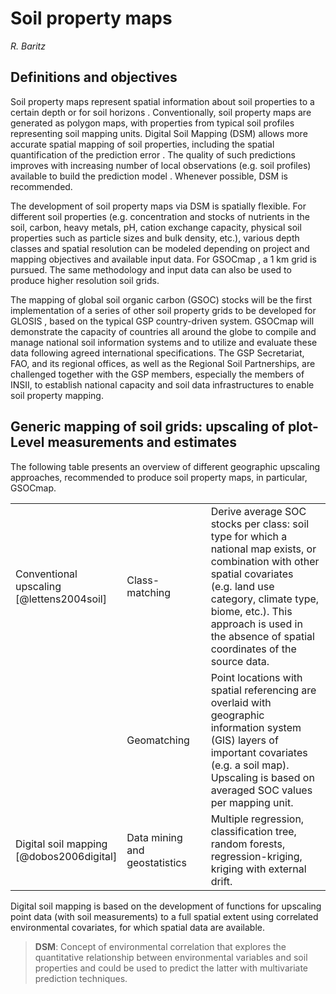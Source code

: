 # Soil property maps

*R. Baritz*

## Definitions and objectives

\index{Soil property maps|textbf|(}
Soil property maps represent spatial information about soil properties to a certain depth or for soil horizons \index{Soil horizons}. Conventionally, soil property maps are generated as polygon maps, with properties from typical soil profiles representing soil mapping units.
Digital Soil Mapping (DSM) \index{Digital Soil Mapping (DSM)} allows more accurate spatial mapping of soil properties, including the spatial quantification of the prediction error \index{Prediction!error}. The quality of such predictions improves with increasing number of local observations (e.g. soil profiles) available to build the prediction model \index{Prediction!model}. Whenever possible, DSM is recommended. 

The development of soil property maps via DSM is spatially flexible. For different soil properties (e.g. concentration and stocks of nutrients in the soil, carbon, heavy metals, pH, cation exchange capacity, physical soil properties such as particle sizes and bulk density, etc.), various depth classes and spatial resolution can be modeled depending on project and mapping objectives and available input data. For GSOCmap \index{Global Soil Organic Carbon Map (GSOCMap)}, a 1 km grid is pursued. The same methodology and input data can also be used to produce higher resolution soil grids.

The mapping of global soil organic carbon (GSOC) stocks will be the first implementation of a series of other soil property grids to be developed for GLOSIS \index{Soil Information System (SIS)!global}, based on the typical GSP country-driven system. GSOCmap will demonstrate the capacity of countries all around the globe to compile and manage national soil information systems and to utilize and evaluate these data following agreed international specifications. The GSP Secretariat, FAO, and its regional offices, as well as the Regional Soil Partnerships, are challenged together with the GSP members, especially the members of INSII, to establish national capacity and soil data infrastructures to enable soil property mapping.
\index{Soil property maps|textbf|)}

## Generic mapping of soil grids: upscaling of plot-Level measurements and estimates

The following table presents an overview of different geographic upscaling approaches, recommended to produce soil property maps, in particular, GSOCmap.

|   |   |                                                                       | 
|-------------------|-------------------------|-----------------------------------------|
| Conventional upscaling [@lettens2004soil]  |  Class-matching | Derive average SOC stocks per class: soil type for which a national map exists, or combination with other spatial covariates (e.g. land use category, climate type, biome, etc.). This approach is used in the absence of spatial coordinates of the source data.  |
|                         | Geomatching     | Point locations with spatial referencing are overlaid with geographic information system (GIS) layers of important covariates (e.g. a soil map). Upscaling is based on averaged SOC values per mapping unit.  | 
|  Digital soil mapping [@dobos2006digital] \index{Digital Soil Mapping (DSM)}    | Data mining and geostatistics  | Multiple regression, classification tree, random forests, regression-kriging, kriging with external drift.  | 


Digital soil mapping is based on the development of functions for upscaling point data (with soil measurements) to a full spatial extent using correlated environmental covariates, for which spatial data are available.

> **DSM**: Concept of environmental correlation that explores the quantitative relationship between environmental variables and soil properties and could be used to predict the latter with multivariate prediction techniques.

